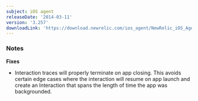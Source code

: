```yaml
---
subject: iOS agent
releaseDate: '2014-03-11'
version: '3.257'
downloadLink: 'https://download.newrelic.com/ios_agent/NewRelic_iOS_Agent_3.257.zip'
---
```


### Notes

**Fixes**

* Interaction traces will properly terminate on app closing. This avoids certain edge cases where the interaction will resume on app launch and create an Interaction that spans the length of time the app was backgrounded.
